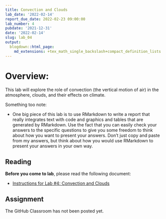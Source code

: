 ```yaml
---
title: Convection and Clouds
lab_date: '2022-02-14'
report_due_date: 2022-02-23 09:00:00
lab_number: 4
pubdate: '2021-12-31'
date: '2022-02-14'
slug: lab_04
output:
  blogdown::html_page:
    md_extensions: +tex_math_single_backslash+compact_definition_lists
---
```

# Overview:

This lab will explore the role of convection (the vertical motion of air) in the 
atmosphere, clouds, and their effects on climate.

Something too note:
  
* One big piece of this lab is to use RMarkdown to write a report that really 
  integrates text with code and graphics and tables that are generated by 
  RMarkdown. Use the fact that you can easily check your answers to the specific 
  questions to give you some freedom to think about how you want to present your 
  answers. Don't just copy and paste from my answers, but think about how you 
  would use RMarkdown to present your answers in your own way.

## Reading

**Before you come to lab**, please read the following document:

* [Instructions for Lab #4: Convection and Clouds](/lab_docs/lab_04_instructions){target="_blank"}

## Assignment

The GitHub Classroom has not been posted yet.

